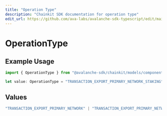 ```yaml
---
title: "Operation Type"
description: "Chainkit SDK documentation for operation type"
edit_url: https://github.com/ava-labs/avalanche-sdk-typescript/edit/main/chainkit/docs/models/components/operationtype.md
---
```


# OperationType

## Example Usage

```typescript
import { OperationType } from "@avalanche-sdk/chainkit/models/components";

let value: OperationType = "TRANSACTION_EXPORT_PRIMARY_NETWORK_STAKING";
```

## Values

```typescript
"TRANSACTION_EXPORT_PRIMARY_NETWORK" | "TRANSACTION_EXPORT_PRIMARY_NETWORK_STAKING" | "TRANSACTION_EXPORT_PRIMARY_NETWORK_SIMPLE" | "TRANSACTION_EXPORT_EVM"
```